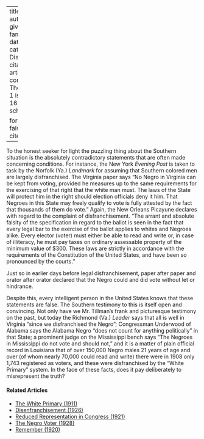 
---
title: 'The Truth'
author:
  - name:
      given: W.E.B.
      family: Du Bois
date: Jan. 1911
categories: 
  - Disenfranchisement
citation: 
  type: article-journal
  container-title: The Crisis
  volume: 1
  issue: 3
  page: 16-17
google-scholar: true

format:
  html:
    toc: false
    appendix-cite-as: display
---



To the honest seeker for light the puzzling thing about the Southern situation is the absolutely contradictory statements that are often
made concerning conditions. For instance, the New York *Evening Post* is taken to task by the Norfolk (Ya.) *Landmark* for assuming that Southern colored men are largely disfranchised. The Virginia paper says "No Negro in Virginia can be kept from voting, provided he measures up to the same requirements for the exercising of that right that the white man must. The laws of the State will protect him in the right should election officials deny it him. That Negroes in this State may freely qualify to vote is fully attested by the fact that thousands of them do vote." Again, the New Orleans Picayune declares with regard to the complaint of disfranchisement. "The arrant and absolute falsity of the specification in regard to the ballot is seen in the fact that every legal bar to the exercise of the ballot applies to whites and Negroes alike. Every elector (voter) must either be able to read and write or, in case of illiteracy, he must pay taxes on ordinary assessable property of the minimum value of $300. These laws are strictly in accordance with the requirements of the Constitution of the United States, and have been so pronounced by the courts."

Just so in earlier days before legal disfranchisement, paper after paper and orator after orator declared that the Negro could and did vote without let or hindrance.

Despite this, every intelligent person in the United States knows that these statements are false. The Southern testimony to this is itself open and convincing. Not only have we Mr. Tillman's frank and picturesque testimony on the past, but today the Richmond (Va.) *Leader* says that all is well in Virginia "since we disfranchised the Negro"; Congressman Underwood of Alabama says the Alabama Negro "does not count for anything politically" in that State; a
prominent judge on the Mississippi bench says "The Negroes in Mississippi do not vote and should not," and it is a matter of plain official record in Louisiana that of over 150,000 Negro males 21 years of age and over (of whom nearly 70,000 could read and write) there were in 1908 only 1,743 registered as voters, and these were disfranchised by the "White Primary" system. In the face of these facts, does it pay deliberately to misrepresent the truth?

<!-- Similar articles start here -->
<div  class="clear-wrap"></div>

#### Related Articles

* [The White Primary (1911)](/Volumes/01/05/white_primary.html)
* [Disenfranchisement (1926)](/Volumes/32/01/disenfranchisement.html)
* [Reduced Representation in Congress (1921)](/Volumes/21/04/reduced-representation.html)
* [The Negro Voter (1928)](/Volumes/35/08/negro_voter.html)
* [Remember (1920)](/Volumes/19/06/remember.html)

<!-- Similar articles end here -->